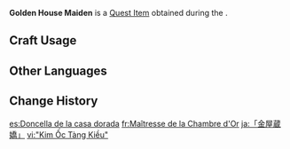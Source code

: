 {{Item Infobox
|id           = 100487
|image        = Item Silk Flower.png
|type         = Quest Items
|description  = [[Silk Flower]]s from which perfume used in the Rite of Parting is made. This originally grew under complex hydrological conditions. Its foliage is abundant, its leaves are evergreen, and its stamen is as fair as a Golden House Maiden.
|source1      = Given during the [[Three Poignant Perfumes]] quest
|quest        = Three Poignant Perfumes
|related_type = Variant
|related_item = Silk Flower
}}
'''Golden House Maiden''' is a [[Quest Item]] obtained during the {{Quest|Three Poignant Perfumes}}.

==Craft Usage==
{{Craft Usage}}

==Other Languages==
{{Other Languages
|default_hidden = 1
|en      = Golden House Maiden
|zhs     = 「金屋藏娇」
|zhs_rm  = "Jīnwū Cáng Jiāo"
|zht     = 「金屋藏嬌」
|zht_rm  = "Jīnwū Cáng Jiāo"
|ja      = 「金屋蔵嬌」
|ja_rm   = "Kin'okuzoukyou"{{Assumed}}
|ko      = 「금옥장교」
|es      = Doncella de la casa dorada
|fr      = Maîtresse de la Chambre d'Or
|ru      = «Золотая мадам»
|th      = "Golden House Mistress"
|vi      = "Kim Ốc Tàng Kiều"
|de      = Geheime Geliebte
|id      = Gadis Rumah Emas
|pt      = Donzela da Casa Dourada
|tr      = Altın Ev Hanımı
|it      = Fanciulla del Palazzo dorato
}}

==Change History==
{{Change History|1.0}}

[[es:Doncella de la casa dorada]]
[[fr:Maîtresse de la Chambre d'Or]]
[[ja:「金屋蔵嬌」]]
[[vi:"Kim Ốc Tàng Kiều"]]